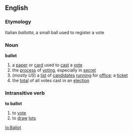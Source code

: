 ==English==
===Etymology===
Italian ''ballotta'', a small ball used to register a vote
===Noun===
{{wikipedia}}
'''ballot'''
# a [[paper]] or [[card]] used to [[cast]] a [[vote]]
# the [[process]] of [[voting]], especially in [[secret]]
#(''mostly US'') a [[list]] of [[candidate]]s [[running]] for [[office]]; a [[ticket]]
# the [[total]] of all votes cast in an [[election]]
===Intransitive verb===
'''to ballot'''
# to [[vote]]
# to [[draw]] [[lots]]

[[io:Ballot]]